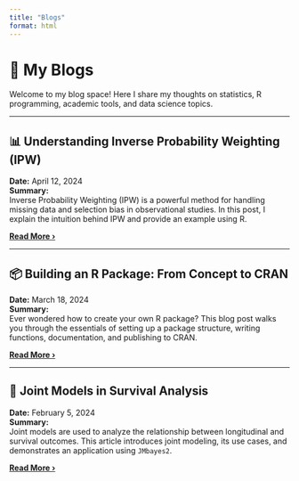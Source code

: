 ```yaml
---
title: "Blogs"
format: html
---
```


# 📝 My Blogs

Welcome to my blog space! Here I share my thoughts on statistics, R programming, academic tools, and data science topics.

---

## 📊 Understanding Inverse Probability Weighting (IPW)

**Date:** April 12, 2024  
**Summary:**  
Inverse Probability Weighting (IPW) is a powerful method for handling missing data and selection bias in observational studies. In this post, I explain the intuition behind IPW and provide an example using R.

**[Read More ›](blogs/miipw.qmd)**

---

## 📦 Building an R Package: From Concept to CRAN

**Date:** March 18, 2024  
**Summary:**  
Ever wondered how to create your own R package? This blog post walks you through the essentials of setting up a package structure, writing functions, documentation, and publishing to CRAN.

**[Read More ›](blogs/miipw.qmd)**

---

## 🧠 Joint Models in Survival Analysis

**Date:** February 5, 2024  
**Summary:**  
Joint models are used to analyze the relationship between longitudinal and survival outcomes. This article introduces joint modeling, its use cases, and demonstrates an application using `JMbayes2`.

**[Read More ›](blogs/miipw.qmd)**

